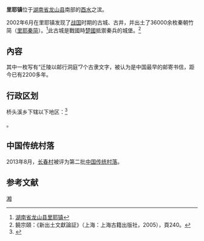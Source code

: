 {{中国乡级行政区|43/31/30/116/000
| 电话区号 = 743
}}

'''里耶镇'''位于[[湖南省|湖南省]][[龙山县|龙山县]]南部的[[酉水_(沅水支流)|酉水]]之滨。

2002年6月在里耶镇发现了[[战国|战国]]时期的古城、古井，并出土了36000余枚秦朝竹简（[[里耶秦简|里耶秦简]]）。<ref>[http://ngmchina.com.cn/web/?action-viewnews-itemid-158087 湖南省龙山县里耶镇]</ref>此古城是戰國時[[楚國|楚國]]抵禦秦兵的城堡。<ref>饒宗頤：《新出土文獻論証》（上海：上海古籍出版社，2005），頁240。</ref>

==內容==
其中一枚写有“迁陵以邮行洞庭”7个古隶文字，被认为是中国最早的邮寄书信，距今已有2200多年。

== 行政区划 ==
桥头溪乡下辖以下地区：<ref>{{PRC admin/ref sgc|43/31/30/116/000}}</ref>

{{PRC admin/children|43/31/30/116/000}}。

==中国传统村落==
2013年8月，[[长春村|长春村]]被评为第二批[[中国传统村落|中国传统村落]]。

==参考文献==
{{Reflist}}

{{PRC admin/navcat|43/31/30/116/000}}
{{中国历史文化名镇}}

[[Category:中国历史文化名镇|湘]]